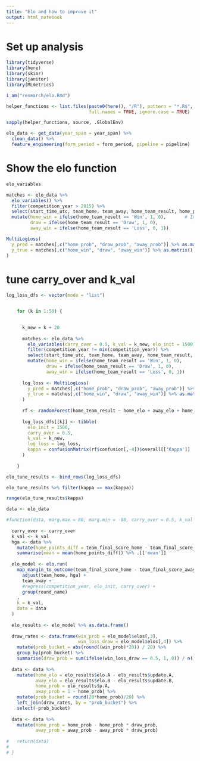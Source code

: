 ```yaml
---
title: "Elo and how to improve it"
output: html_notebook
---
```


# Set up analysis

```r
library(tidyverse)
library(here)
library(skimr)
library(janitor)
library(MLmetrics)

i_am("research/elo.Rmd")

helper_functions <- list.files(paste0(here(), "/R"), pattern = "*.R$", 
                               full.names = TRUE, ignore.case = TRUE)

sapply(helper_functions, source, .GlobalEnv)
```

```r
elo_data <- get_data(year_span = year_span) %>%
  clean_data() %>%
  feature_engineering(form_period = form_period, pipeline = pipeline)
```

# Show the elo function

```r
elo_variables
```


```r
matches <- elo_data %>%
  elo_variables() %>%
  filter(competition_year > 2015) %>%
  select(start_time_utc, team_home, team_away, home_team_result, home_prob, draw_prob, away_prob) %>%
  mutate(home_win = ifelse(home_team_result == 'Win', 1, 0),       # Include new columns which show the true outcome of the match
         draw = ifelse(home_team_result == 'Draw', 1, 0),
         away_win = ifelse(home_team_result == 'Loss', 0, 1))

MultiLogLoss(
  y_pred = matches[,c("home_prob", "draw_prob", "away_prob")] %>% as.matrix(),
  y_true = matches[,c("home_win", "draw", "away_win")] %>% as.matrix()
)
```

# tune carry_over and k_val

```r
log_loss_dfs <- vector(mode = "list")


    for (k in 1:50) {
      

      k_new = k + 20
      
      matches <- elo_data %>%
        elo_variables(carry_over = 0.5, k_val = k_new, elo_init = 1500) %>%
        filter(competition_year != min(competition_year)) %>%
        select(start_time_utc, team_home, team_away, home_team_result, home_prob, draw_prob, away_prob, home_elo, away_elo) %>%
        mutate(home_win = ifelse(home_team_result == 'Win', 1, 0),
               draw = ifelse(home_team_result == 'Draw', 1, 0),
               away_win = ifelse(home_team_result == 'Loss', 0, 1))
      
      log_loss <- MultiLogLoss(
        y_pred = matches[,c("home_prob", "draw_prob", "away_prob")] %>% as.matrix(),
        y_true = matches[,c("home_win", "draw", "away_win")] %>% as.matrix()
      )
      
      rf <- randomForest(home_team_result ~ home_elo + away_elo + home_prob + draw_prob + away_prob, data = matches, ntree = 100)
      
      log_loss_dfs[[k]] <- tibble(
        elo_init = 1500,
        carry_over = 0.5,
        k_val = k_new,
        log_loss = log_loss,
        kappa = confusionMatrix(rf$confusion[,-4])$overall[['Kappa']]
      )
  
    }

elo_tune_results <- bind_rows(log_loss_dfs)

elo_tune_results %>% filter(kappa == max(kappa))
```

```r
range(elo_tune_results$kappa)
```


```r
data <- elo_data

#function(data, marg.max = 80, marg.min = -80, carry_over = 0.5, k_val = 10, elo_init = 1500){
  
  carry_over <- carry_over
  k_val <- k_val
  hga <- data %>%
    mutate(home_points_diff = team_final_score_home - team_final_score_away) %>%
    summarise(mean = mean(home_points_diff)) %>% .[['mean']]
  
  elo_model <- elo.run(
    map_margin_to_outcome(team_final_score_home - team_final_score_away) ~
      adjust(team_home, hga) +
      team_away +
      #regress(competition_year, elo_init, carry_over) +
      group(round_name)
    ,
    k = k_val,
    data = data
  )
  
  elo_results <- elo_model %>% as.data.frame()
  
  draw_rates <- data.frame(win_prob = elo_model$elos[,3],
                           win_loss_draw = elo_model$elos[,4]) %>%
    mutate(prob_bucket = abs(round((win_prob)*20)) / 20) %>%
    group_by(prob_bucket) %>%
    summarise(draw_prob = sum(ifelse(win_loss_draw == 0.5, 1, 0)) / n())
  
  data <- data %>%
    mutate(home_elo = elo_results$elo.A - elo_results$update.A,
           away_elo = elo_results$elo.B - elo_results$update.B,
           home_prob = elo_results$p.A,
           away_prob = 1 - home_prob) %>%
    mutate(prob_bucket = round(20*home_prob)/20) %>%
    left_join(draw_rates, by = "prob_bucket") %>%
    select(-prob_bucket)
  
  data <- data %>% 
    mutate(home_prob = home_prob - home_prob * draw_prob,
           away_prob = away_prob - away_prob * draw_prob)
  
#   return(data)
#   
# }
```

